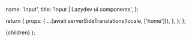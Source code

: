 

  name: 'Input',
  title: 'Input | Lazydev ui components',
};

  return {
    props: {
      ...(await serverSideTranslations(locale, ['home'])),
    },
  };
};

<div className="h-screen"></div>

  <NestedLayout name={meta.name} title={meta.title}>
    {children}
  </NestedLayout>
);

